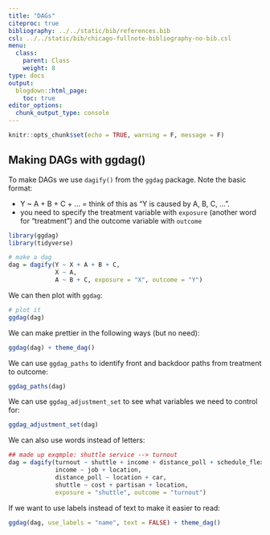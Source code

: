 ```yaml
---
title: "DAGs"
citeproc: true
bibliography: ../../static/bib/references.bib
csl: ../../static/bib/chicago-fullnote-bibliography-no-bib.csl
menu: 
  class:
    parent: Class
    weight: 8
type: docs
output:
  blogdown::html_page:
    toc: true
editor_options: 
  chunk_output_type: console
---
```



```r
knitr::opts_chunk$set(echo = TRUE, warning = F, message = F)
```





## Making DAGs with ggdag()


To make DAGs we use `dagify()` from the `ggdag` package. Note the basic format: 

- Y ~ A + B + C + ... = think of this as "Y is caused by A, B, C, ...". 
- you need to specify the treatment variable with `exposure` (another word for "treatment") and the outcome variable with `outcome`


```r
library(ggdag)
library(tidyverse)

# make a dag
dag = dagify(Y ~ X + A + B + C, 
             X ~ A, 
             A ~ B + C, exposure = "X", outcome = "Y")
```


We can then plot with `ggdag`:

```r
# plot it
ggdag(dag)
```


We can make prettier in the following ways (but no need): 

```r
ggdag(dag) + theme_dag()
```


We can use `ggdag_paths` to identify front and backdoor paths from treatment to outcome: 
```r
ggdag_paths(dag)
```


We can use `ggdag_adjustment_set` to see what variables we need to control for: 

```r
ggdag_adjustment_set(dag)
```



We can also use words instead of letters:

```r
## made up exqmple: shuttle service --> turnout
dag = dagify(turnout ~ shuttle + income + distance_poll + schedule_flex, 
             income ~ job + location, 
             distance_poll ~ location + car, 
             shuttle ~ cost + partisan + location, 
             exposure = "shuttle", outcome = "turnout")
```


If we want to use labels instead of text to make it easier to read: 

```r
ggdag(dag, use_labels = "name", text = FALSE) + theme_dag()
```


